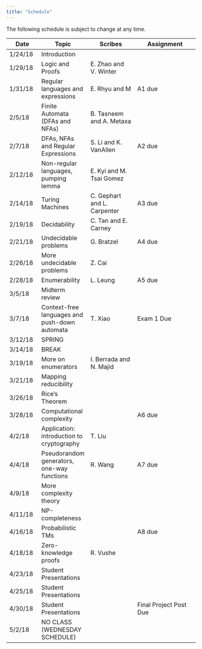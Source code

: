 ```yaml
---
title: "Schedule"
---
```

The following schedule is subject to change at any time.

| **Date** | **Topic**  | **Scribes** |  **Assignment** |
| ---------|------------|-------------|-----------------|
| 1/24/18  | Introduction |||
| 1/29/18  | Logic and Proofs |E. Zhao and V. Winter||
| 1/31/18  | Regular languages and expressions |E. Rhyu and M |A1 due|
| 2/5/18   | Finite Automata (DFAs and NFAs) |B. Tasneem and A. Metaxa ||
| 2/7/18   | DFAs, NFAs and Regular Expressions |S. Li and K. VanAllen |A2 due|
| 2/12/18  | Non-regular languages, pumping lemma |E. Kyi and M. Tsai Gomez||
| 2/14/18  | Turing Machines |C. Gephart and L. Carpenter|A3 due|
| 2/19/18  | Decidability |C. Tan and E. Carney||
| 2/21/18  | Undecidable problems |G. Bratzel|A4 due|
| 2/26/18  | More undecidable problems |Z. Cai||
| 2/28/18  | Enumerability |L. Leung|A5 due|
| 3/5/18   | Midterm review |||
| 3/7/18   | Context-free languages and push-down automata |T. Xiao| Exam 1 Due |
| 3/12/18  | SPRING |||
| 3/14/18  | BREAK |||
| 3/19/18  | More on enumerators |I. Berrada and N. Majid||
| 3/21/18  | Mapping reducibility |||
| 3/26/18  | Rice's Theorem |||
| 3/28/18  | Computational complexity ||A6 due|
| 4/2/18   | Application: introduction to cryptography |T. Liu||
| 4/4/18   | Pseudorandom generators, one-way functions |R. Wang|A7 due|
| 4/9/18  | More complexity theory |||
| 4/11/18  | NP-completeness |||
| 4/16/18  | Probabilistic TMs ||A8 due|
| 4/18/18  | Zero-knowledge proofs |R. Vushe||
| 4/23/18  | Student Presentations |||
| 4/25/18  | Student Presentations |||
| 4/30/18   | Student Presentations ||Final Project Post Due|
| 5/2/18   | NO CLASS (WEDNESDAY SCHEDULE) |||